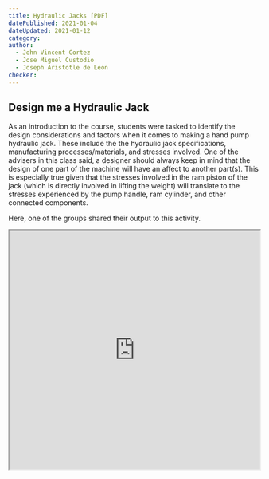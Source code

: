 ```yaml
---
title: Hydraulic Jacks [PDF]
datePublished: 2021-01-04
dateUpdated: 2021-01-12
category:
author: 
  - John Vincent Cortez
  - Jose Miguel Custodio
  - Joseph Aristotle de Leon
checker: 
---
```


## Design me a Hydraulic Jack

As an introduction to the course, students were tasked to identify the design considerations and factors when it comes to making a hand pump hydraulic jack. These include the the hydraulic jack specifications, manufacturing processes/materials, and stresses involved.  One of the advisers in this class said,  a designer should always keep in mind that the design of one part of the machine will have an affect to another part(s). This is especially true given that the stresses involved in the ram piston of the jack (which is directly involved in lifting the weight) will translate to the stresses experienced by the pump handle, ram cylinder, and other connected components.

Here, one of the groups shared their output to this activity. 


<iframe src="https://drive.google.com/file/d/1Oxes5fdqpykeOc-BrN4zvSaLrsjiIv0h/preview" width="100%" height="480" allow="autoplay"></iframe>